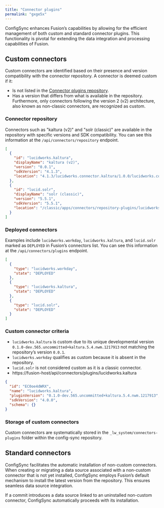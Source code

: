 ```yaml
---
title: "Connector plugins"
permalink: "gxge5x"
---
```


ConfigSync enhances Fusion’s capabilities by allowing for the efficient management of both custom and standard connector plugins.
This functionality is pivotal for extending the data integration and processing capabilities of Fusion.

## Custom connectors

Custom connectors are identified based on their presence and version compatibility with the connector repository.
A connector is deemed custom if it:

* Is not listed in the [Connector plugins repository](/fusion-connectors/3/find-your-connector).
* Has a version that differs from what is available in the repository.
  Furthermore, only connectors following the version 2 (v2) architecture, also known as non-classic connectors, are recognized as custom.

### Connector repository

Connectors such as "kaltura (v2)" and "solr (classic)" are available in the repository with specific versions and SDK compatibility.
You can see this information at the `/api/connectors/repository` endpoint.

```json
[
  {
    "id": "lucidworks.kaltura",
    "displayName": "kaltura (v2)",
    "version": "0.0.1",
    "sdkVersion": "4.1.3",
    "location": "4.1.3/lucidworks.connector.kaltura/1.0.0/lucidworks.connector.kaltura-1.0.0.zip"
  },
  {
    "id": "lucid.solr",
    "displayName": "solr (classic)",
    "version": "5.5.1",
    "sdkVersion": "5.5.1",
    "location": "/classic/apps/connectors/repository-plugins/lucidworks.solr-5.5.1.zip"
  }
]
```

### Deployed connectors

Examples include `lucidworks.workday`, `lucidworks.kaltura`, and `lucid.solr` marked as `DEPLOYED` in Fusion’s connectors list.
You can see this information at the `/api/connectors/plugins` endpoint.

```json
[
  {
    "type": "lucidworks.workday",
    "state": "DEPLOYED"
  },
  {
    "type": "lucidworks.kaltura",
    "state": "DEPLOYED"
  },
  {
    "type": "lucid.solr",
    "state": "DEPLOYED"
  }
]
```

### Custom connector criteria

* `lucidworks.kaltura` is custom due to its unique developmental version `0.1.0-dev.565.uncommitted+kaltura.5.4.nwm.1217913` not matching the repository’s version `0.0.1`.
* `lucidworks.workday` qualifies as custom because it is absent in the repository.
* `lucid.solr` is not considered custom as it is a classic connector.
* https://fusion-host/api/connectors/plugins/lucidworks.kaltura

```json
{
  "id": "EC0oe4dWRX",
  "name": "lucidworks.kaltura",
  "pluginVersion": "0.1.0-dev.565.uncommitted+kaltura.5.4.nwm.1217913",
  "sdkVersion": "4.0.0",
  "schema": {}
}
```

### Storage of custom connectors

Custom connectors are systematically stored in the `_lw_system/connectors-plugins` folder within the config-sync repository.

## Standard connectors

ConfigSync facilitates the automatic installation of non-custom connectors.
When creating or migrating a data source associated with a non-custom connector that is not yet installed, ConfigSync employs Fusion’s default mechanism to install the latest version from the repository.
This ensures seamless data source integration.

If a commit introduces a data source linked to an uninstalled non-custom connector, ConfigSync automatically proceeds with its installation.